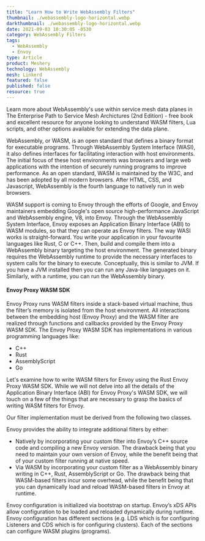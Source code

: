 ```yaml
---
title: "Learn How to Write WebAssembly Filters"
thumbnail: ./webassembly-logo-horizontal.webp
darkthumbnail: ./webassembly-logo-horizontal.webp
date: 2021-09-03 10:30:05 -0530
category: WebAssembly Filters
tags:
  - WebAssembly
  - Envoy
type: Article
product: Meshery
technology: WebAssembly
mesh: Linkerd
featured: false
published: false
resource: true
---
```



<ResourcesWrapper>
  <div className="intro">
    <p>Learn more about WebAssembly's use within service mesh data planes in <Link className="blog" to="/learn/service-mesh-books/the-enterprise-path-to-service-mesh-architectures-2nd-edition">The Enterprise Path to Service Mesh Archictures (2nd Edition)</Link> -  free book and excellent resource for anyone looking to understand WASM filters, Lua scripts, and other options available for extending the data plane.</p>
  </div>

<p>
  WebAssembly, or WASM, is an open standard that defines a binary format for executable programs.
  Through WebAssembly System Interface (WASI), it also defines interfaces for facilitating
  interaction with host environments. The initial focus of these host environments was browsers and
  large web applications with the intention of securely running programs to improve performance. As
  an open standard, WASM is maintained by the W3C, and has been adopted by all modern browsers.
  After HTML, CSS, and Javascript, WebAssembly is the fourth language to natively run in web
  browsers.
</p>

<p>
  WASM support is coming to Envoy through the efforts of Google, and Envoy maintainers embedding
  Google's open source high-performance JavaScript and WebAssembly engine, V8, into Envoy. Through
  the WebAssembly System Interface, Envoy exposes an Application Binary Interface (ABI) to WASM
  modules, so that they can operate as Envoy filters. The way WASI works is straight-forward. You
  write your application in your favourite languages like Rust, C or C++. Then, build and compile
  them into a WebAssembly binary targeting the host environment. The generated binary requires the
  WebAssembly runtime to provide the necessary interfaces to system calls for the binary to execute.
  Conceptually, this is similar to JVM. If you have a JVM installed then you can run any Java-like
  languages on it. Similarly, with a runtime, you can run the WebAssembly binary.
</p>

<h4>Envoy Proxy WASM SDK</h4>

<p>
  Envoy Proxy runs WASM filters inside a stack-based virtual machine, thus the filter’s memory is
  isolated from the host environment. All interactions between the embedding host (Envoy Proxy) and
  the WASM filter are realized through functions and callbacks provided by the Envoy Proxy WASM SDK.
  The Envoy Proxy WASM SDK has implementations in various programming languages like:
</p>

<ul>
  <li>C++</li>
  <li>Rust</li>
  <li>AssemblyScript</li>
  <li>Go</li>
</ul>

<p>
  Let's examine how to write WASM filters for Envoy using the Rust Envoy Proxy WASM SDK. While we
  will not delve into all the details of the Application Binary Interface (ABI) for Envoy Proxy's
  WASM SDK, we will touch on a few of the things that are necessary to grasp the basics of writing
  WASM filters for Envoy.
</p>

<p>Our filter implementation must be derived from the following two classes.</p>

<p>Envoy provides the ability to integrate additional filters by either:</p>

<ul>
  <li>
    Natively by incorporating your custom filter into Envoy’s C++ source code and compiling a new
    Envoy version. The drawback being that you need to maintain your own version of Envoy, while the
    benefit being that of your custom filter running at native speed.
  </li>
  <li>
    Via WASM by incorporating your custom filter as a WebAssembly binary writing in C++, Rust,
    AssemblyScript or Go. The drawback being that WASM-based filters incur some overhead, while the
    benefit being that you can dynamically load and reload WASM-based filters in Envoy at runtime.
  </li>
</ul>

<p>
  Envoy configuration is initialized via bootstrap on startup. Envoy’s xDS APIs allow configuration
  to be loaded and reloaded dynamically during runtime. Envoy configuration has different sections
  (e.g. LDS which is for configuring Listeners and CDS which is for configuring clusters). Each of
  the sections can configure WASM plugins (programs).
</p>

</ResourcesWrapper>
